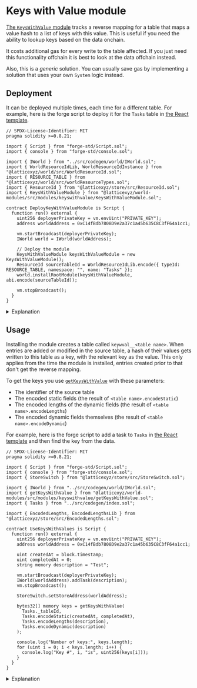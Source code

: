 
# Keys with Value module

[The `KeysWithValue` module](https://github.com/latticexyz/mud/tree/main/packages/world-modules/src/modules/keyswithvalue) tracks a reverse mapping for a table that maps a value hash to a list of keys with this value.
This is useful if you need the ability to lookup keys based on the data onchain.

<Callout type="warning" emoji="💰">
It costs additional gas for every write to the table affected.
If you just need this functionality offchain it is best to look at the data offchain instead.

Also, this is a _generic_ solution.
You can usually save gas by implementing a solution that uses your own `System` logic instead.
</Callout>

## Deployment

It can be deployed multiple times, each time for a different table.
For example, here is the forge script to deploy it for the `Tasks` table in [the React template](https://github.com/latticexyz/mud/tree/main/templates/react).

<CollapseCode>

```solidity filename="DeployKeyWithValueModule.s.sol" copy showLineNumbers {8-11,22-24}
// SPDX-License-Identifier: MIT
pragma solidity >=0.8.21;

import { Script } from "forge-std/Script.sol";
import { console } from "forge-std/console.sol";

import { IWorld } from "../src/codegen/world/IWorld.sol";
import { WorldResourceIdLib, WorldResourceIdInstance } from "@latticexyz/world/src/WorldResourceId.sol";
import { RESOURCE_TABLE } from "@latticexyz/world/src/worldResourceTypes.sol";
import { ResourceId } from "@latticexyz/store/src/ResourceId.sol";
import { KeysWithValueModule } from "@latticexyz/world-modules/src/modules/keyswithvalue/KeysWithValueModule.sol";

contract DeployKeyWithValueModule is Script {
  function run() external {
    uint256 deployerPrivateKey = vm.envUint("PRIVATE_KEY");
    address worldAddress = 0xC14fBdb7808D9e2a37c1a45b635C8C3fF64a1cc1;

    vm.startBroadcast(deployerPrivateKey);
    IWorld world = IWorld(worldAddress);

    // Deploy the module
    KeysWithValueModule keysWithValueModule = new KeysWithValueModule();
    ResourceId sourceTableId = WorldResourceIdLib.encode({ typeId: RESOURCE_TABLE, namespace: "", name: "Tasks" });
    world.installRootModule(keysWithValueModule, abi.encode(sourceTableId));

    vm.stopBroadcast();
  }
}
```

</CollapseCode>

<details>

<summary>Explanation</summary>

```solidity
    KeysWithValueModule keysWithValueModule = new KeysWithValueModule();
```

Deploy the module.
Modules are stateless, so if there is already a copy of the contract on the blockchain you can just use that.

```solidity
    ResourceId sourceTableId =
       WorldResourceIdLib.encode({ typeId: RESOURCE_TABLE, namespace: "", name: "Tasks" });
```

Get the resourceID for the table that needs a reverse index.

```solidity
    world.installRootModule(keysWithValueModule, abi.encode(sourceTableId));
```

Actually install the module in the `World`.
At present it is a root module to ensure it can specify a hook on the relevant table.
In the future we might add a feature to allow it to be in a namespace.

</details>

## Usage

Installing the module creates a table called `keywval__<table name>`.
When entries are added or modified in the source table, a hash of their values gets written to this table as a key, with the relevant key as the value.
This only applies from the time the module is installed, entries created prior to that don't get the reverse mapping.

To get the keys you use [`getKeysWithValue`](https://github.com/latticexyz/mud/blob/main/packages/world-modules/src/modules/keyswithvalue/getKeysWithValue.sol#L18-L35) with these parameters:

- The identifier of the source table
- The encoded static fields (the result of `<table name>.encodeStatic`)
- The encoded lengths of the dynamic fields (the result of `<table name>.encodeLengths`)
- The encoded dynamic fields themselves (the result of `<table name>.encodeDynamic`)

For example, here is the forge script to add a task to `Tasks` in [the React template](https://github.com/latticexyz/mud/tree/main/templates/react) and then find the key from the data.

<CollapseCode>

```solidity filename="UseKeysWithValues.s.sol" copy showLineNumbers {8,27,29-34}
// SPDX-License-Identifier: MIT
pragma solidity >=0.8.21;

import { Script } from "forge-std/Script.sol";
import { console } from "forge-std/console.sol";
import { StoreSwitch } from "@latticexyz/store/src/StoreSwitch.sol";

import { IWorld } from "../src/codegen/world/IWorld.sol";
import { getKeysWithValue } from "@latticexyz/world-modules/src/modules/keyswithvalue/getKeysWithValue.sol";
import { Tasks } from "../src/codegen/index.sol";

import { EncodedLengths, EncodedLengthsLib } from "@latticexyz/store/src/EncodedLengths.sol";

contract UseKeysWithValues is Script {
  function run() external {
    uint256 deployerPrivateKey = vm.envUint("PRIVATE_KEY");
    address worldAddress = 0xC14fBdb7808D9e2a37c1a45b635C8C3fF64a1cc1;

    uint createdAt = block.timestamp;
    uint completedAt = 0;
    string memory description = "Test";

    vm.startBroadcast(deployerPrivateKey);
    IWorld(worldAddress).addTask(description);
    vm.stopBroadcast();

    StoreSwitch.setStoreAddress(worldAddress);

    bytes32[] memory keys = getKeysWithValue(
      Tasks._tableId,
      Tasks.encodeStatic(createdAt, completedAt),
      Tasks.encodeLengths(description),
      Tasks.encodeDynamic(description)
    );

    console.log("Number of keys:", keys.length);
    for (uint i = 0; i < keys.length; i++) {
      console.log("Key #", i, "is", uint256(keys[i]));
    }
  }
}
```

</CollapseCode>

<details>

<summary>Explanation</summary>

```solidity
import { Tasks } from "../src/codegen/index.sol";
```

It is easiest to use `getKeysWithValue` when you have the definition of the source table.

```solidity
    vm.startBroadcast(deployerPrivateKey);
    IWorld(worldAddress).addTask(description);
    vm.stopBroadcast();
```

Create an entry with this description.
The two static fields, `createdAt` and `completedAt`, are filled by [`TasksSystem.addTask`](https://github.com/latticexyz/mud/blob/main/templates/react/packages/contracts/src/systems/TasksSystem.sol#L8-L11).

```solidity
    StoreSwitch.setStoreAddress(worldAddress);
```

To read from `keywval__Tasks` we need to set the store address to `worldAddress`.

```solidity
    bytes32[] memory keys = getKeysWithValue(
        TasksTableId,
        Tasks.encodeStatic(createdAt,completedAt),
        Tasks.encodeLengths(description),
        Tasks.encodeDynamic(description)
    );
```

Actually get the key(s), using the encoded static fields, encoded lengths, and encoded dynamic fields.

</details>
